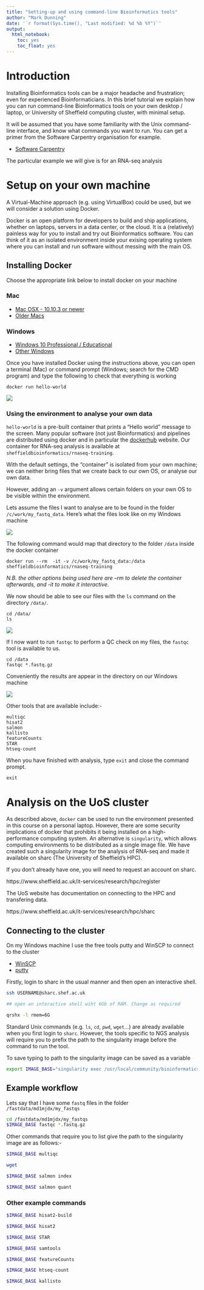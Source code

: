 ```yaml
---
title: "Setting-up and using command-line Bioinformatics tools"
author: "Mark Dunning"
date: '`r format(Sys.time(), "Last modified: %d %b %Y")`'
output:
  html_notebook:
    toc: yes
    toc_float: yes
---
```


# Introduction

Installing Bioinformatics tools can be a major headache and frustration; even for experienced Bioinformaticians. In this brief tutorial we explain how you can run command-line Bioinformatics tools on your own desktop / laptop, or University of Sheffield computing cluster, with minimal setup. 

It will be assumed that you have some familiarity with the Unix command-line interface, and know what commands you want to run. You can get a primer from the Software Carpentry organisation for example.

- [Software Carpentry](https://swcarpentry.github.io/shell-novice/)

The particular example we will give is for an RNA-seq analysis

# Setup on your own machine

A Virtual-Machine approach (e.g. using VirtualBox) could be used, but we will consider a solution using Docker.

Docker is an open platform for developers to build and ship applications, whether on laptops, servers in a data center, or the cloud. It is a (relatively) painless way for you to install and try out Bioinformatics software. You can think of it as an isolated environment inside your exising operating system where you can install and run software without messing with the main OS.


## Installing Docker

Choose the appropriate link below to install docker on your machine

### Mac

- [Mac OSX - 10.10.3 or newer](https://www.docker.com/docker-mac)
- [Older Macs](https://download.docker.com/mac/stable/DockerToolbox.pkg)

### Windows

- [Windows 10 Professional / Educational](https://www.docker.com/docker-windows)
- [Other Windows](https://download.docker.com/win/stable/DockerToolbox.exe)

Once you have installed Docker using the instructions above, you can open a terminal (Mac) or command prompt (Windows; search for the CMD program) and type the following to check that everything is working

```
docker run hello-world
```

![](images/docker1.PNG)


### Using the environment to analyse your own data

`hello-world` is a pre-built container that prints a "Hello world" message to the screen. Many popular software (not just Bioinformatics) and pipelines are distributed using docker and in particular the [dockerhub](http://dockerhub.com/) website. Our container for RNA-seq analysis is available at `sheffieldbioinformatics/rnaseq-training`.

With the default settings, the "container" is isolated from your own machine; we can neither bring files that we create back to our own OS, or analyse our own data.

However, adding an `-v` argument allows certain folders on your own OS to be visible within the environment. 

Lets assume the files I want to analyse are to be found in the folder `/c/work/my_fastq_data`. Here's what the files look like on my Windows machine

![](images/windows_files.PNG)

The following command would map that directory to the folder `/data` inside the docker container

```
docker run --rm  -it -v /c/work/my_fastq_data:/data sheffieldbioinformatics/rnaseq-training
```

*N.B. the other options being used here are --rm to delete the container afterwards, and -it to make it interactive*.

We now should be able to see our files with the `ls` command on the directory `/data/`.

```
cd /data/
ls
```

![](images/docker2.PNG)


If I now want to run `fastqc` to perform a QC check on my files, the `fastqc` tool is available to us.

```
cd /data
fastqc *.fastq.gz

```
Conveniently the results are appear in the directory on our Windows machine

![](images/windows_files2.PNG)

Other tools that are available include:-

```
multiqc
hisat2
salmon
kallisto
featureCounts
STAR
htseq-count
```

When you have finished with analysis, type `exit` and close the command prompt.

```
exit
```

# Analysis on the UoS cluster

As described above, `docker` can be used to run the environment presented in this course on a personal laptop. However, there are some security implications of docker that prohibits it being installed on a high-performance computing system. An alternative is `singularity`, which allows computing environments to be distributed as a single image file. We have created such a singularity image for the analysis of RNA-seq and made it available on sharc (The University of Sheffield's HPC).

If you don't already have one, you will need to request an account on sharc.

https://www.sheffield.ac.uk/it-services/research/hpc/register

The UoS website has documentation on connecting to the HPC and transfering data.

https://www.sheffield.ac.uk/it-services/research/hpc/sharc

## Connecting to the cluster

On my Windows machine I use the free tools putty and WinSCP to connect to the cluster

- [WinSCP](https://winscp.net/eng/index.php)
- [putty](https://www.chiark.greenend.org.uk/~sgtatham/putty/)


Firstly, login to sharc in the usual manner and then open an interactive shell.

```bash
ssh USERNAME@sharc.shef.ac.uk

## open an interactive shell wiht 6Gb of RAM. Change as required

qrshx -l rmem=6G
```


Standard Unix commands (e.g. `ls`, `cd`, `pwd`, `wget`...) are already available when you first login to `sharc`. However, the tools specific to NGS analysis will require you to prefix the path to the singularity image before the command to run the tool.

To save typing to path to the singularity image can be saved as a variable

```bash
export IMAGE_BASE="singularity exec /usr/local/community/bioinformatics-core/singularity/rnaseq-training.sif"

```

## Example workflow

Lets say that I have some `fastq` files in the folder `/fastdata/md1mjdx/my_fastqs`

```bash
cd /fastdata/md1mjdx/my_fastqs
$IMAGE_BASE fastqc *.fastq.gz
```

Other commands that require you to list give the path to the singularity image are as follows:-

```bash
$IMAGE_BASE multiqc
```


```bash
wget 
```


```bash
$IMAGE_BASE salmon index
```

```bash
$IMAGE_BASE salmon quant
```


### Other example commands


```bash
$IMAGE_BASE hisat2-build
```


```bash
$IMAGE_BASE hisat2 
```

```bash
$IMAGE_BASE STAR
```

```bash
$IMAGE_BASE samtools 
```

```bash
$IMAGE_BASE featureCounts
```

```bash
$IMAGE_BASE htseq-count
```

```bash
$IMAGE_BASE kallisto
```
